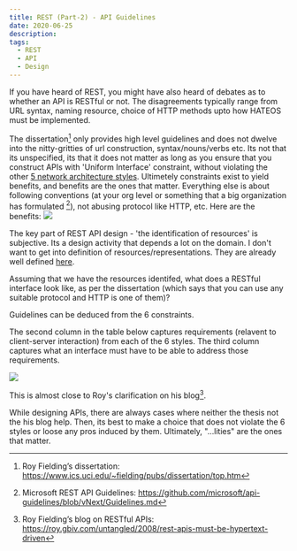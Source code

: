 ```yaml
---
title: REST (Part-2) - API Guidelines
date: 2020-06-25
description: 
tags:
  - REST 
  - API
  - Design
---
```

If you have heard of REST, you might have also heard of debates as to whether an API is RESTful or not. The disagreements typically range from URL syntax, naming resource, choice of HTTP methods upto how HATEOS must be implemented.

The dissertation[^1] only provides high level guidelines and does not dwelve into the nitty-gritties of url construction, syntax/nouns/verbs etc. Its not that its unspecified, its that it does not matter as long as you ensure that you construct APIs with 'Uniform Interface' constraint, without violating the other [5 network architecture styles](https://www.ics.uci.edu/~fielding/pubs/dissertation/rest_arch_style.htm). Ultimetely constraints exist to yield benefits, and benefits are the ones that matter. Everything else is about following conventions (at your org level or something that a big organization has formulated [^3]), not abusing protocol like HTTP, etc. Here are the benefits:
![](images/restpros.png)

The key part of REST API design - 'the identification of resources' is subjective. Its a design activity that depends a lot on the domain. I don't want to get into definition of resources/representations. They are already well defined [here](https://www.ics.uci.edu/~fielding/pubs/dissertation/rest_arch_style.htm#sec_5_2). 

Assuming that we have the resources identifed, what does a RESTful  interface look like, as per the dissertation (which says that you can use any suitable protocol and HTTP is one of them)?

Guidelines can be deduced from the 6 constraints.

The second column in the table below captures requirements (relavent to client-server interaction) from each of the 6 styles. The third column captures what an interface must have to be able to address those requirements. 

![](images/interfaceguidelines.png)

This is almost close to Roy's clarification on his blog[^2]. 

While designing APIs, there are always cases where neither the thesis not the his blog help. Then, its best to make a choice that does not violate the 6 styles or loose any pros induced by them. Ultimately, "...lities" are the ones that matter.


[^1]: Roy Fielding’s dissertation: https://www.ics.uci.edu/~fielding/pubs/dissertation/top.htm

[^2]: Roy Fielding’s blog on RESTful APIs: https://roy.gbiv.com/untangled/2008/rest-apis-must-be-hypertext-driven

[^3]: Microsoft REST API Guidelines: https://github.com/microsoft/api-guidelines/blob/vNext/Guidelines.md

